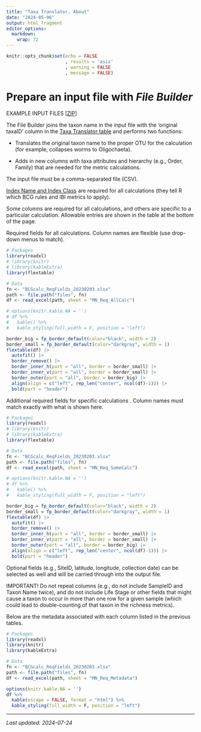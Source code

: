 ```yaml
---
title: "Taxa Translator, About"
date: "2024-05-06"
output: html_fragment
editor_options: 
  markdown: 
    wrap: 72
---
```


```r
knitr::opts_chunk$set(echo = FALSE
                      , results = 'asis'
                      , warning = FALSE
                      , message = FALSE)
```

# Prepare an input file with *File Builder*

EXAMPLE INPUT FILES
[<a href="https://github.com/leppott/MNcalc/raw/main/inst/apps/MNcalc/www/links/Test1Files_FileBuilder.zip" target="blank">ZIP</a>]

The File Builder joins the taxon name in the input file with the
‘original taxaID’ column in the
<a href="https://github.com/leppott/BioMonTools_SupportFiles/tree/main/data/taxa_official/MN" target="blank">Taxa
Translator table</a> and performs two functions:

-   Translates the original taxon name to the proper OTU for the
    calculation (for example, collapses worms to Oligochaeta).

-   Adds in new columns with taxa attributes and hierarchy (e.g., Order,
    Family) that are needed for the metric calculations.

The input file must be a comma-separated file (CSV).

<a href="https://github.com/leppott/MNcalc/raw/main/inst/apps/MNcalc/www/links/IndexClass_MN_20240626.csv" target="blank">Index
Name and Index Class</a> are required for all calculations (they tell R
which BCG rules and IBI metrics to apply).

Some columns are required for all calculations, and others are specific
to a particular calculation. Allowable entries are shown in the table at
the bottom of the page.

Required fields for all calculations. Column names are flexible (use
drop-down menus to match).

```r
# Packages
library(readxl)
# library(knitr)
# library(kableExtra)
library(flextable)

# Data
fn <- "BCGcalc_ReqFields_20230203.xlsx"
path <- file.path("files", fn)
df <- read_excel(path, sheet = "MN_Req_AllCalc")

# options(knitr.kable.NA = '')
# df %>%
#   kable() %>%
#   kable_styling(full_width = F, position = "left")

border_big = fp_border_default(color="black", width = 2)
border_small = fp_border_default(color="darkgray", width = 1)
flextable(df) |>
  autofit() |>
  border_remove() |>
  border_inner_h(part = "all", border = border_small) |>
  border_inner_v(part = "all", border = border_small) |>
  border_outer(part = "all", border = border_big) |>
  align(align = c("left", rep_len("center", ncol(df)-1))) |>
  bold(part = "header")
```

Additional required fields for specific calculations . Column names must
match exactly with what is shown here.

```r
# Packages
library(readxl)
# library(knitr)
# library(kableExtra)
library(flextable)

# Data
fn <- "BCGcalc_ReqFields_20230203.xlsx"
path <- file.path("files", fn)
df <- read_excel(path, sheet = "MN_Req_SomeCalc")

# options(knitr.kable.NA = '')
# df %>%
#   kable() %>%
#   kable_styling(full_width = F, position = "left")

border_big = fp_border_default(color="black", width = 2)
border_small = fp_border_default(color="darkgray", width = 1)
flextable(df) |>
  autofit() |>
  border_remove() |>
  border_inner_h(part = "all", border = border_small) |>
  border_inner_v(part = "all", border = border_small) |>
  border_outer(part = "all", border = border_big) |>
  align(align = c("left", rep_len("center", ncol(df)-1))) |>
  bold(part = "header")

```

Optional fields (e.g., SiteID, latitude, longitude, collection date) can
be selected as well and will be carried through into the output file.

IMPORTANT! Do not repeat columns (e.g., do not include SampleID and
Taxon Name twice), and do not include Life Stage or other fields that
might cause a taxon to occur in more than one row for a given sample
(which could lead to double-counting of that taxon in the richness
metrics).

Below are the metadata associated with each column listed in the
previous tables.

```r
# Packages
library(readxl)
library(knitr)
library(kableExtra)

# Data
fn <- "BCGcalc_ReqFields_20230203.xlsx"
path <- file.path("files", fn)
df <- read_excel(path, sheet = "MN_Req_Metadata")

options(knitr.kable.NA = '')
df %>%
  kable(escape = FALSE, format = "html") %>%
  kable_styling(full_width = F, position = "left")
```

------------------------------------------------------------------------

*Last updated: 2024-07-24*
